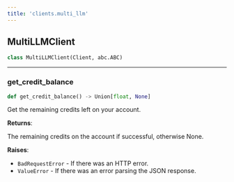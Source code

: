 ```yaml
---
title: 'clients.multi_llm'
---
```


<a id="chat.clients.multi_llm.MultiLLMClient"></a>

## MultiLLMClient

```python
class MultiLLMClient(Client, abc.ABC)
```

<a id="chat.clients.multi_llm.MultiLLMClient.get_credit_balance"></a>

---

### get\_credit\_balance

```python
def get_credit_balance() -> Union[float, None]
```

Get the remaining credits left on your account.

**Returns**:

  The remaining credits on the account if successful, otherwise None.

**Raises**:

- `BadRequestError` - If there was an HTTP error.
- `ValueError` - If there was an error parsing the JSON response.

<a id="chat.clients"></a>
